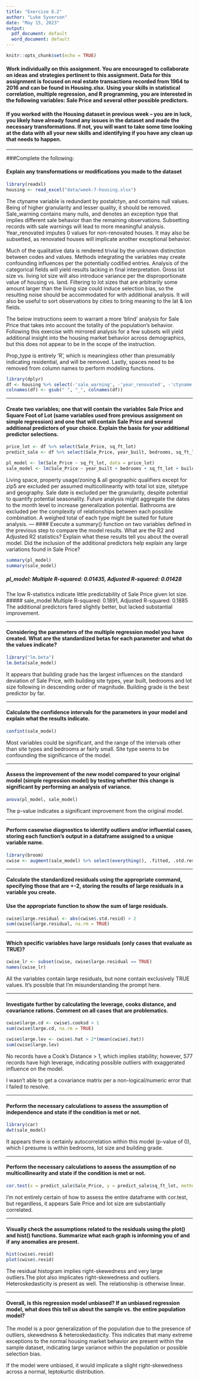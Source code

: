 ```yaml
---
title: "Exercise 8.2"
author: "Luke Syverson"
date: "May 15, 2023"
output:
  pdf_document: default
  word_document: default
---
```


```r
knitr::opts_chunk$set(echo = TRUE)
```
#### Work individually on this assignment. You are encouraged to collaborate on ideas and strategies pertinent to this assignment. Data for this assignment is focused on real estate transactions recorded from 1964 to 2016 and can be found in Housing.xlsx. Using your skills in statistical correlation, multiple regression, and R programming, you are interested in the following variables: Sale Price and several other possible predictors.

#### If you worked with the Housing dataset in previous week – you are in luck, you likely have already found any issues in the dataset and made the necessary transformations. If not, you will want to take some time looking at the data with all your new skills and identifying if you have any clean up that needs to happen.

---

###Complete the following:

#### Explain any transformations or modifications you made to the dataset
```r
library(readxl)
housing <- read_excel("data/week-7-housing.xlsx")
```
The ctyname variable is redundant by postalctyn, and contains null values. Being of higher granularity and lesser quality, it should be removed.
Sale_warning contains many nulls, and denotes an exception type that implies different sale behavior than the remaining observations. Subsetting records with sale warnings will lead to more meaningful analysis.
Year_renovated imputes 0 values for non-renovated houses. It may also be subsetted, as renovated houses will implicate another exceptional behavior.

Much of the qualitative data is rendered trivial by the unknown distinction between codes and values. Methods integrating the variables may create confounding influences per the potentially codified entries. Analysis of the categorical fields will yield results lacking in final interpretation.
Gross lot size vs. living lot size will also introduce variance per the disproportionate value of housing vs. land. Filtering to lot sizes that are arbitrarily some amount larger than the living size could induce selection bias, so the resulting noise should be accommodated for with additional analysis.
It will also be useful to sort observations by cities to bring meaning to the lat & lon fields.

The below instructions seem to warrant a more 'blind' analysis for Sale Price that takes into account the totality of the population's behavior. Following this exercise with mirrored analysis for a few subsets will yield additional insight into the housing market behavior across demographics, but this does not appear to be in the scope of the instruction.

Prop_type is entirely 'R', which is meaningless other than presumably indicating residential, and will be removed.
Lastly, spaces need to be removed from column names to perform modeling functions.

```r
library(dplyr)
df <- housing %>% select(-'sale_warning', -'year_renovated', -'ctyname', -'prop_type')
colnames(df) <- gsub(" ", "_", colnames(df))
```

---

#### Create two variables; one that will contain the variables Sale Price and Square Foot of Lot (same variables used from previous assignment on simple regression) and one that will contain Sale Price and several additional predictors of your choice. Explain the basis for your additional predictor selections.
```r
price_lot <- df %>% select(Sale_Price, sq_ft_lot)
predict_sale <- df %>% select(Sale_Price, year_built, bedrooms, sq_ft_lot, sitetype, building_grade)

pl_model <- lm(Sale_Price ~ sq_ft_lot, data = price_lot)
sale_model <- lm(Sale_Price ~ year_built + bedrooms + sq_ft_lot + building_grade + sitetype, data = predict_sale)
```
Living space, property usage/zoning & all geographic qualifiers except for zip5 are excluded per assumed multicollinearity with total lot size, sitetype and geography.
Sale date is excluded per the granularity, despite potential to quantify potential seasonality. Future analysis might aggregate the dates to the month level to increase generalization potential.
Bathrooms are excluded per the complexity of relationships between each possible combination. A weighed total of each type might be suited for future analysis.
---
#### Execute a summary() function on two variables defined in the previous step to compare the model results. What are the R2 and Adjusted R2 statistics? Explain what these results tell you about the overall model. Did the inclusion of the additional predictors help explain any large variations found in Sale Price?
```r
summary(pl_model)
summary(sale_model)
```
##### pl_model: Multiple R-squared:  0.01435,	Adjusted R-squared:  0.01428
The low R-statistics indicate little predictability of Sale Price given lot size.
##### sale_model Multiple R-squared:  0.1891,	Adjusted R-squared:  0.1885
The additional predictors fared slightly better, but lacked substantial improvement.

---

#### Considering the parameters of the multiple regression model you have created. What are the standardized betas for each parameter and what do the values indicate?
```r
library("lm.beta")
lm.beta(sale_model)
```
It appears that building grade has the largest influences on the standard deviation of Sale Price, with building site types, year built, bedrooms and lot size following in descending order of magnitude. Building grade is the best predictor by far.

---

#### Calculate the confidence intervals for the parameters in your model and explain what the results indicate.
```r
confint(sale_model)
```
Most variables could be significant, and the range of the intervals other than site types and bedrooms ar fairly small. Site type seems to be confounding the significance of the model.

---

#### Assess the improvement of the new model compared to your original model (simple regression model) by testing whether this change is significant by performing an analysis of variance.
```r
anova(pl_model, sale_model)
```
The p-value indicates a significant improvement from the original model.

---

#### Perform casewise diagnostics to identify outliers and/or influential cases, storing each function's output in a dataframe assigned to a unique variable name.
```r
library(broom)
cwise <- augment(sale_model) %>% select(everything(), .fitted, .std.resid, .cooksd, .hat)
```

---

#### Calculate the standardized residuals using the appropriate command, specifying those that are +-2, storing the results of large residuals in a variable you create.
#### Use the appropriate function to show the sum of large residuals.
```r
cwise$large.residual <- abs(cwise$.std.resid) > 2
sum(cwise$large.residual, na.rm = TRUE)
```

---

#### Which specific variables have large residuals (only cases that evaluate as TRUE)?
```r
cwise_lr <- subset(cwise, cwise$large.residual == TRUE)
names(cwise_lr)
```
All the variables contain large residuals, but none contain exclusively TRUE values. It's possible that I'm misunderstanding the prompt here.

---

#### Investigate further by calculating the leverage, cooks distance, and covariance rations. Comment on all cases that are problematics.
```r
cwise$large.cd <- cwise$.cooksd > 1
sum(cwise$large.cd, na.rm = TRUE)

cwise$large.lev <- cwise$.hat > 2*(mean(cwise$.hat))
sum(cwise$large.lev)
```
No records have a Cook's Distance > 1, which implies stability; however, 577 records have high leverage, indicating possible outliers with exaggerated influence on the model.

I wasn't able to get a covariance matrix per a non-logical/numeric error that I failed to resolve.

---

#### Perform the necessary calculations to assess the assumption of independence and state if the condition is met or not.
```r
library(car)
dwt(sale_model)
```
It appears there is certainly autocorrelation within this model (p-value of 0), which I presume is within bedrooms, lot size and building grade.

---

#### Perform the necessary calculations to assess the assumption of no multicollinearity and state if the condition is met or not.
```r
cor.test(x = predict_sale$Sale_Price, y = predict_sale$sq_ft_lot, method = 'spearman')
```
I'm not entirely certain of how to assess the entire dataframe with cor.test, but regardless, it appears Sale Price and lot size are substantially correlated.

---

#### Visually check the assumptions related to the residuals using the plot() and hist() functions. Summarize what each graph is informing you of and if any anomalies are present.
```r
hist(cwise$.resid)
plot(cwise$.resid)
```
The residual histogram implies right-skewedness and very large outliers.The plot also implicates right-skewedness and outliers. Heteroskedasticity is present as well. The relationship is otherwise linear.

---

#### Overall, is this regression model unbiased? If an unbiased regression model, what does this tell us about the sample vs. the entire population model?

The model is a poor generalization of the population due to the presence of outliers, skewedness & heteroskedasticity. This indicates that many extreme exceptions to the normal housing market behavior are present within the sample dataset, indicating large variance within the population or possible selection bias.

If the model were unbiased, it would implicate a slight right-skewedness across a normal, leptokurtic distribution.